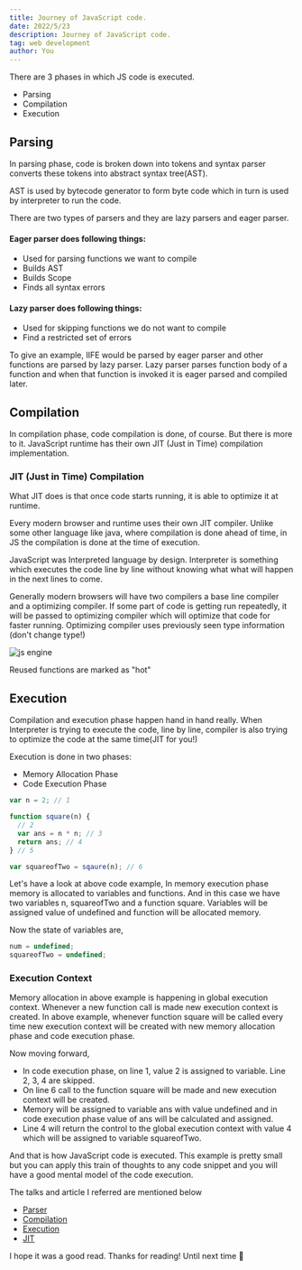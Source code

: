 ```yaml
---
title: Journey of JavaScript code.
date: 2022/5/23
description: Journey of JavaScript code.
tag: web development
author: You
---
```


There are 3 phases in which JS code is executed.

- Parsing
- Compilation
- Execution

## Parsing

In parsing phase, code is broken down into tokens and syntax parser converts these tokens into abstract syntax tree(AST).

AST is used by bytecode generator to form byte code which in turn is used by interpreter to run the code.

There are two types of parsers and they are lazy parsers and eager parser.

#### Eager parser does following things:

- Used for parsing functions we want to compile
- Builds AST
- Builds Scope
- Finds all syntax errors

#### Lazy parser does following things:

- Used for skipping functions we do not want to compile
- Find a restricted set of errors

To give an example, IIFE would be parsed by eager parser and other functions are parsed by lazy parser. Lazy parser parses function body of a function and when that function is invoked it is eager parsed and compiled later.

## Compilation

In compilation phase, code compilation is done, of course. But there is more to it. JavaScript runtime has their own JIT (Just in Time) compilation implementation.

### JIT (Just in Time) Compilation

What JIT does is that once code starts running, it is able to optimize it at runtime.

Every modern browser and runtime uses their own JIT compiler. Unlike some other language like java, where compilation is done ahead of time, in JS the compilation is done at the time of execution.

JavaScript was Interpreted language by design. Interpreter is something which executes the code line by line without knowing what what will happen in the next lines to come.

Generally modern browsers will have two compilers a base line compiler and a optimizing compiler. If some part of code is getting run repeatedly, it will be passed to optimizing compiler which will optimize that code for faster running. Optimizing compiler uses previously seen type information (don't change type!)

<div>
  <Image
    className="rounded-md my-4 mx-auto"
    src="/js-engine.png"
    width={500}
    height={500}
    alt="js engine"
  />
</div>

Reused functions are marked as "hot"

## Execution

Compilation and execution phase happen hand in hand really. When Interpreter is trying to execute the code, line by line, compiler is also trying to optimize the code at the same time(JIT for you!)

Execution is done in two phases:

- Memory Allocation Phase
- Code Execution Phase

```js showLineNumbers {9}
var n = 2; // 1

function square(n) {
  // 2
  var ans = n * n; // 3
  return ans; // 4
} // 5

var squareofTwo = sqaure(n); // 6
```

Let's have a look at above code example, In memory execution phase memory is allocated to variables and functions. And in this case we have two variables n, squareofTwo and a function square. Variables will be assigned value of undefined and function will be allocated memory.

Now the state of variables are,

```js
num = undefined;
squareofTwo = undefined;
```

### Execution Context

Memory allocation in above example is happening in global execution context. Whenever a new function call is made new execution context is created. In above example, whenever function square will be called every time new execution context will be created with new memory allocation phase and code execution phase.

Now moving forward,

- In code execution phase, on line 1, value 2 is assigned to variable. Line 2, 3, 4 are skipped.
- On line 6 call to the function square will be made and new execution context will be created.
- Memory will be assigned to variable ans with value undefined and in code execution phase value of ans will be calculated and assigned.
- Line 4 will return the control to the global execution context with value 4 which will be assigned to variable squareofTwo.

And that is how JavaScript code is executed. This example is pretty small but you can apply this train of thoughts to any code snippet and you will have a good mental model of the code execution.

The talks and article I referred are mentioned below

- [Parser](https://youtu.be/Fg7niTmNNLg)
- [Compilation](https://youtu.be/p-iiEDtpy6I)
- [Execution](https://youtu.be/iLWTnMzWtj4)
- [JIT](https://blog.bitsrc.io/the-jit-in-javascript-just-in-time-compiler-798b66e44143)

I hope it was a good read. Thanks for reading! Until next time 👋
